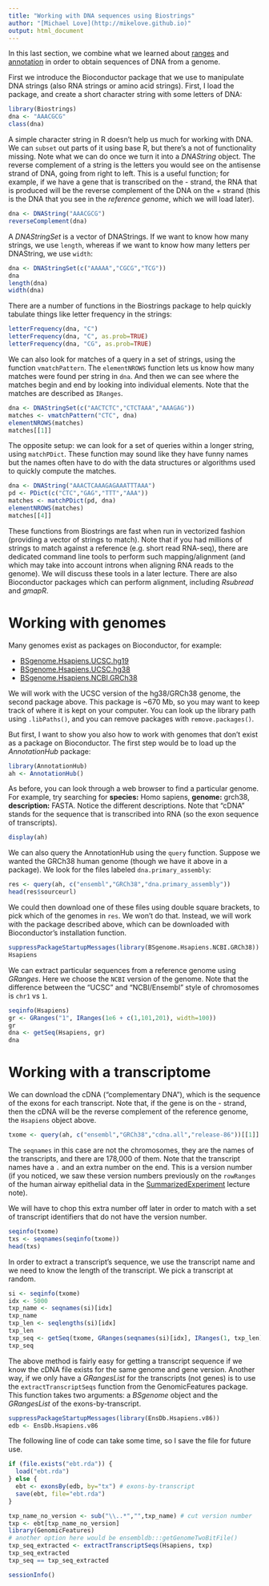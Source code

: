 ```yaml
---
title: "Working with DNA sequences using Biostrings"
author: "[Michael Love](http://mikelove.github.io)"
output: html_document
---
```


In this last section, we combine what we learned about
[ranges](ranges.html) and [annotation](anno.html) in order to obtain
sequences of DNA from a genome.

First we introduce the Bioconductor package that we use to manipulate
DNA strings (also RNA strings or amino acid strings). First, I load
the package, and create a short character string with some letters of
DNA: 

```r
library(Biostrings)
dna <- "AAACGCG"
class(dna)
```

A simple character string in R doesn't help us much for working with
DNA. We can `subset` out parts of it using base R, but there's a not
of functionality missing. Note what we can do once we turn it into a
*DNAString* object. The reverse complement of a string is the letters
you would see on the antisense strand of DNA, going from right to
left. This is a useful function; for example, if we have a gene that
is transcribed on the - strand, the RNA that is produced will be the
reverse complement of the DNA on the + strand (this is the DNA that
you see in the *reference genome*, which we will load later).

```r
dna <- DNAString("AAACGCG")
reverseComplement(dna)
```

A *DNAStringSet* is a vector of DNAStrings. If we want to know how
many strings, we use `length`, whereas if we want to know how many
letters per DNAString, we use `width`:

```r
dna <- DNAStringSet(c("AAAAA","CGCG","TCG"))
dna
length(dna)
width(dna)
```

There are a number of functions in the Biostrings package to help
quickly tabulate things like letter frequency in the strings:

```r
letterFrequency(dna, "C")
letterFrequency(dna, "C", as.prob=TRUE)
letterFrequency(dna, "CG", as.prob=TRUE)
```

We can also look for matches of a query in a set of strings, using the
function `vmatchPattern`.
The `elementNROWS` function lets us know how many matches were found
per string in `dna`. And then we can see where the matches begin and
end by looking into individual elements. Note that the matches are
described as `IRanges`.

```r
dna <- DNAStringSet(c("AACTCTC","CTCTAAA","AAAGAG"))
matches <- vmatchPattern("CTC", dna)
elementNROWS(matches)
matches[[1]]
```

The opposite setup: we can look for a set of queries within a longer
string, using `matchPDict`. These function may sound like they have funny
names but the names often have to do with the data structures or
algorithms used to quickly compute the matches.

```r
dna <- DNAString("AAACTCAAAGAGAAATTTAAA")
pd <- PDict(c("CTC","GAG","TTT","AAA"))
matches <- matchPDict(pd, dna)
elementNROWS(matches)
matches[[4]]
```

These functions from Biostrings are fast when run in vectorized
fashion (providing a vector of strings to match). Note that if you had
millions of strings to match against a reference (e.g. short read
RNA-seq), there are dedicated command line tools to perform such
mapping/alignment (and which may take into account introns when
aligning RNA reads to the genome). We will discuss these tools in a
later lecture. There are also Bioconductor packages which can perform
alignment, including *Rsubread* and *gmapR*.

# Working with genomes

Many genomes exist as packages on Bioconductor, for example:

* [BSgenome.Hsapiens.UCSC.hg19](http://bioconductor.org/packages/BSgenome.Hsapiens.UCSC.hg19)
* [BSgenome.Hsapiens.UCSC.hg38](http://bioconductor.org/packages/BSgenome.Hsapiens.UCSC.hg38)
* [BSgenome.Hsapiens.NCBI.GRCh38](http://bioconductor.org/packages/BSgenome.Hsapiens.NCBI.GRCh38)

We will work with the UCSC version of the hg38/GRCh38 genome, the
second package above. This package is ~670 Mb, so you may want to keep
track of where it is kept on your computer. You can look up the
library path using `.libPaths()`, and you can remove packages with
`remove.packages()`.

But first, I want to show you also how to work with genomes that don't
exist as a package on Bioconductor. The first step would be to load up
the *AnnotationHub* package:

```r
library(AnnotationHub)
ah <- AnnotationHub()
```

As before, you can look through a web browser to find a particular genome.
For example, try searching for **species:** Homo sapiens, **genome:** grch38,
**description:** FASTA.
Notice the different descriptions. Note that "cDNA" stands for the
sequence that is transcribed into RNA (so the exon sequence of
transcripts).

```r
display(ah)
```

We can also query the AnnotationHub using the `query` function. 
Suppose we wanted the GRCh38 human genome (though we have it above in a
package). We look for the files labeled `dna.primary_assembly`:

```r
res <- query(ah, c("ensembl","GRCh38","dna.primary_assembly"))
head(res$sourceurl)
```

We could then download one of these files using double square
brackets, to pick which of the genomes in `res`. We won't do that.
Instead, we will work with the package described above, which can be
downloaded with Bioconductor's installation function.

```r
suppressPackageStartupMessages(library(BSgenome.Hsapiens.NCBI.GRCh38))
Hsapiens
```

We can extract particular sequences from a reference genome using
*GRanges*. Here we choose the `NCBI` version of the genome. 
Note that the difference between the "UCSC" and "NCBI/Ensembl" style
of chromosomes is `chr1` vs `1`.

```r
seqinfo(Hsapiens)
gr <- GRanges("1", IRanges(1e6 + c(1,101,201), width=100))
gr
dna <- getSeq(Hsapiens, gr)
dna
```

# Working with a transcriptome

We can download the cDNA ("complementary DNA"), which is the sequence
of the exons for each transcript. Note that, if the gene is on the -
strand, then the cDNA will be the reverse complement of the reference
genome, the `Hsapiens` object above.

```r
txome <- query(ah, c("ensembl","GRCh38","cdna.all","release-86"))[[1]]
```

The `seqnames` in this case are not the chromosomes, they are the
names of the transcripts, and there are 178,000 of them. Note that the
transcript names have a `.` and an extra number on the end. This is a
version number (if you noticed, we saw these version numbers
previously on the `rowRanges` of the human airway epithelial data in
the [SummarizedExperiment](SE.html) lecture note).

We will have to chop this extra number off later in order to match
with a set of transcript identifiers that do not have the version
number.

```r
seqinfo(txome)
txs <- seqnames(seqinfo(txome))
head(txs)
```

In order to extract a transcript's sequence, we use the transcript name
and we need to know the length of the transcript. We pick a transcript
at random.

```r
si <- seqinfo(txome)
idx <- 5000
txp_name <- seqnames(si)[idx]
txp_name
txp_len <- seqlengths(si)[idx]
txp_len
txp_seq <- getSeq(txome, GRanges(seqnames(si)[idx], IRanges(1, txp_len)))
txp_seq
```

The above method is fairly easy for getting a transcript sequence if
we know the cDNA file exists for the same genome and gene
version. Another way, if we only have a *GRangesList* for the
transcripts (not genes) is to use the `extractTranscriptSeqs` function
from the GenomicFeatures package. This function takes two arguments:
a *BSgenome* object and the *GRangesList* of the exons-by-transcript.

```r
suppressPackageStartupMessages(library(EnsDb.Hsapiens.v86))
edb <- EnsDb.Hsapiens.v86
```

The following line of code can take some time, so I save the file for
future use.

```r
if (file.exists("ebt.rda")) {
  load("ebt.rda")
} else {
  ebt <- exonsBy(edb, by="tx") # exons-by-transcript
  save(ebt, file="ebt.rda")
}
```

```r
txp_name_no_version <- sub("\\..*","",txp_name) # cut version number
txp <- ebt[txp_name_no_version]
library(GenomicFeatures)
# another option here would be ensembldb:::getGenomeTwoBitFile()
txp_seq_extracted <- extractTranscriptSeqs(Hsapiens, txp)
txp_seq_extracted
txp_seq == txp_seq_extracted
```

```r
sessionInfo()
```
